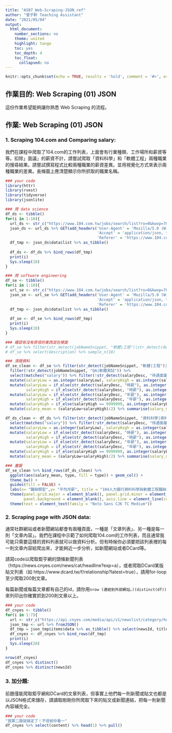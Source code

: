 ```yaml
---
title: "AS07_Web-Scraping-JSON_ref"
author: "曾子軒 Teaching Assistant"
date: "2021/05/04"
output:
  html_document:
    number_sections: no
    theme: united
    highlight: tango
    toc: yes
    toc_depth: 4
    toc_float:
      collapsed: no
---
```


```r
knitr::opts_chunk$set(echo = TRUE, results = 'hold', comment = '#>', error = TRUE)
```

## 作業目的: Web Scraping (01) JSON

這份作業希望能夠讓你熟悉 Web Scraping 的流程。

## 作業: Web Scraping (01) JSON

### 1. Scraping 104.com and Comparing salary:

我們在課程中爬取了104.com的工作列表，上面會有行業種類、工作場所和薪資等等。扣除」面議」的薪資不計，請嘗試爬取「資料科學」和「軟體工程」兩種職業的搜尋結果。請嘗試撰寫程式比較兩種職業的薪資差異。並用視覺化方式來表示兩種職業的差異。長條圖上應清楚顯示你所抓取的職業名稱。

```r
### your code
library(httr)
library(rvest)
library(tidyverse)
library(jsonlite)

### 爬 data science
df_ds <- tibble()
for(i in 1:10){
  url_ds <- str_c("https://www.104.com.tw/jobs/search/list?ro=0&kwop=7&keyword=%E8%B3%87%E6%96%99%E7%A7%91%E5%AD%B8&expansionType=area%2Cspec%2Ccom%2Cjob%2Cwf%2Cwktm&order=15&asc=0&page=", i, "&mode=s&jobsource=2018indexpoc")
  json_ds <- url_ds %>% GET(add_headers('User-Agent' = 'Mozilla/5.0 (Windows NT 6.1; WOW64) AppleWebKit/537.36 (KHTML, like Gecko) Chrome/52.0.2743.116 Safari/537.36', 
                                        'Accept' = 'application/json, text/javascript, */*; q=0.01', 
                                        'Referer' = 'https://www.104.com.tw')) %>% content("text") %>%fromJSON()
  df_tmp <- json_ds$data$list %>% as_tibble()
  
  df_ds <- df_ds %>% bind_rows(df_tmp)
  print(i)
  Sys.sleep(10)
}

### 爬 software engineering
df_se <- tibble()
for(i in 1:10){
  url_se <- str_c("https://www.104.com.tw/jobs/search/list?ro=0&kwop=7&keyword=%E8%BB%9F%E9%AB%94%E5%B7%A5%E7%A8%8B&expansionType=area%2Cspec%2Ccom%2Cjob%2Cwf%2Cwktm&order=15&asc=0&page=", i, "&mode=s&jobsource=2018indexpoc")
  json_se <- url_se %>% GET(add_headers('User-Agent' = 'Mozilla/5.0 (Windows NT 6.1; WOW64) AppleWebKit/537.36 (KHTML, like Gecko) Chrome/52.0.2743.116 Safari/537.36', 
                                        'Accept' = 'application/json, text/javascript, */*; q=0.01', 
                                        'Referer' = 'https://www.104.com.tw')) %>% content("text") %>%fromJSON()
  df_tmp <- json_ds$data$list %>% as_tibble()
  
  df_se <- df_se %>% bind_rows(df_tmp)
  print(i)
  Sys.sleep(10)
}

### 確認有沒有奇怪的東西混在裡面
# df_se %>% filter(str_detect(jobNameSnippet, "軟體|工程")|str_detect(description, "軟體|工程")) %>% select(jobNameSnippet) %>% sample_n(10)
# df_se %>% select(description) %>% sample_n(10)

### 清理資料
df_se_clean <- df_se %>% filter(str_detect(jobNameSnippet, "軟體|工程")|str_detect(description, "軟體|工程")) %>%
  filter(!str_detect(jobNameSnippet, "QA|軟體測試")) %>%
  select(matches("salary")) %>% filter(!str_detect(salaryDesc, "待遇面議")) %>%
  mutate(salaryLow = as.integer(salaryLow), salaryHigh = as.integer(salaryHigh)) %>%
  mutate(salaryLow = if_else(str_detect(salaryDesc, "時薪"), as.integer(salaryLow*8*22), salaryLow), 
         salaryHigh = if_else(str_detect(salaryDesc, "時薪"), as.integer(salaryHigh*8*22), salaryHigh)) %>%
  mutate(salaryLow = if_else(str_detect(salaryDesc, "年薪"), as.integer(salaryLow/12), salaryLow), 
         salaryHigh = if_else(str_detect(salaryDesc, "年薪"), as.integer(salaryHigh/12), salaryHigh)) %>%
  mutate(salaryHigh = if_else(salaryHigh == 9999999, as.integer(salaryLow + 40000), salaryHigh)) %>%
  mutate(salary_mean = (salaryLow+salaryHigh)/2) %>% summarise(salary_mean = mean(salary_mean)) %>% mutate(type = "軟體工程")

df_ds_clean <- df_ds %>% filter(str_detect(jobNameSnippet, "資料科學|資料分析")|str_detect(description, "資料科學|資料分析")) %>%
  select(matches("salary")) %>% filter(!str_detect(salaryDesc, "待遇面議")) %>%
  mutate(salaryLow = as.integer(salaryLow), salaryHigh = as.integer(salaryHigh)) %>%
  mutate(salaryLow = if_else(str_detect(salaryDesc, "時薪"), as.integer(salaryLow*8*22), salaryLow), 
         salaryHigh = if_else(str_detect(salaryDesc, "時薪"), as.integer(salaryHigh*8*22), salaryHigh)) %>%
  mutate(salaryLow = if_else(str_detect(salaryDesc, "年薪"), as.integer(salaryLow/12), salaryLow), 
         salaryHigh = if_else(str_detect(salaryDesc, "年薪"), as.integer(salaryHigh/12), salaryHigh)) %>%
  mutate(salaryHigh = if_else(salaryHigh == 9999999, as.integer(salaryLow + 40000), salaryHigh)) %>%
  mutate(salary_mean = (salaryLow+salaryHigh)/2) %>% summarise(salary_mean = mean(salary_mean)) %>% mutate(type = "資料科學")

### 畫圖
df_se_clean %>% bind_rows(df_ds_clean) %>%
  ggplot(aes(salary_mean, type, fill = type)) + geom_col() +
  theme_bw() +
  guides(fill = FALSE) +
  labs(x= "職缺類型",y= "平均月薪", title = "104人力銀行資料科學與軟體工程職缺的薪資平均", caption = "資料：各爬取約 200 筆後剔除無關者") +
  theme(panel.grid.major = element_blank(), panel.grid.minor = element_blank(),
        panel.background = element_blank(), axis.line = element_line(colour = "black")) +
  theme(text = element_text(family = "Noto Sans CJK TC Medium"))
```

### 2. Scraping page with JSON data:

通常社群網站或者新聞網站都會有兩種頁面，一種是「文章列表」、另一種是每一則「文章內容」。我們在課程中示範了如何爬取104.com的工作列表，而且通常我可能只需要這樣的資料列表就可以做資料分析。但有時候你必須要把該列表裡的每一則文章內容給爬出來，才能夠近一步分析，如新聞網站或者DCard等。

請寫code以爬取鉅亨網的頭條新聞列表（https://news.cnyes.com/news/cat/headline?exp=a），或者爬取DCard某版貼文列表（如 https://www.dcard.tw/f/relationship?latest=true），請用for-loop至少爬取200則文章。

每篇新聞或每篇文章都有自己的id，請你用`nrow (連結到外部網站。)(distinct(df))`來列印出你確實抓到200則文章以上。


```r
### your code
df_cnyes <- tibble()
for(i in 1:7){
  url <- str_c("https://api.cnyes.com/media/api/v1/newslist/category/headline?limit=30&startAt=1619539200&endAt=1620489599&page=", i)
  json_tmp <- url %>% fromJSON()
  df_tmp = json_tmp$items$data %>% as_tibble() %>% select(newsId, title, content, summary, payment, publishAt, categoryId, categoryName, fbShare, fbComment)
  df_cnyes <- df_cnyes %>% bind_rows(df_tmp)
  print(i)
  Sys.sleep(20)
}

nrow(df_cnyes)
df_cnyes %>% distinct()
df_cnyes %>% distinct(newsId)
```

### 3. 加分題:

前題僅能爬取鉅亨網和DCard的文章列表，但事實上他們每一則新聞或貼文也都是以JSON格式來儲存，請讀取剛剛你所爬取下來的貼文或新聞連結，把每一則新聞內容補完全。

```r
### your code
"我第二題就搞定了！不信給你看～"
df_cnyes %>% select(content) %>% head(1) %>% pull()
```
